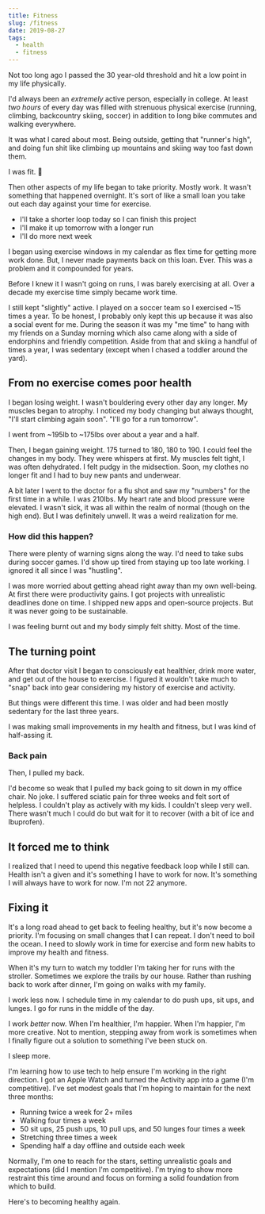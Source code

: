 ```yaml
---
title: Fitness
slug: /fitness
date: 2019-08-27
tags:
  - health
  - fitness
---
```


Not too long ago I passed the 30 year-old threshold and hit a low point in my life physically.

I'd always been an _extremely_ active person, especially in college. At least _two hours_ of every day was filled with strenuous physical exercise (running, climbing, backcountry skiing, soccer) in addition to long bike commutes and walking everywhere.

It was what I cared about most. Being outside, getting that "runner's high", and doing fun shit like climbing up mountains and skiing way too fast down them.

I was fit. 💪

Then other aspects of my life began to take priority. Mostly work. It wasn't something that happened overnight. It's sort of like a small loan you take out each day against your time for exercise.

- I'll take a shorter loop today so I can finish this project
- I'll make it up tomorrow with a longer run
- I'll do more next week

I began using exercise windows in my calendar as flex time for getting more work done. But, I never made payments back on this loan. Ever. This was a problem and it compounded for years.

Before I knew it I wasn't going on runs, I was barely exercising at all. Over a decade my exercise time simply became work time.

I still kept "slightly" active. I played on a soccer team so I exercised ~15 times a year. To be honest, I probably only kept this up because it was also a social event for me. During the season it was my "me time" to hang with my friends on a Sunday morning which also came along with a side of endorphins and friendly competition. Aside from that and skiing a handful of times a year, I was sedentary (except when I chased a toddler around the yard).

## From no exercise comes poor health

I began losing weight. I wasn't bouldering every other day any longer. My muscles began to atrophy. I noticed my body changing but always thought, "I'll start climbing again soon". "I'll go for a run tomorrow".

I went from ~195lb to ~175lbs over about a year and a half.

Then, I began gaining weight. 175 turned to 180, 180 to 190. I could feel the changes in my body. They were whispers at first. My muscles felt tight, I was often dehydrated. I felt pudgy in the midsection. Soon, my clothes no longer fit and I had to buy new pants and underwear.

A bit later I went to the doctor for a flu shot and saw my "numbers" for the first time in a while. I was 210lbs. My heart rate and blood pressure were elevated. I wasn't sick, it was all within the realm of normal (though on the high end). But I was definitely unwell. It was a weird realization for me.

### How did this happen?

There were plenty of warning signs along the way. I'd need to take subs during soccer games. I'd show up tired from staying up too late working. I ignored it all since I was "hustling".

I was more worried about getting ahead right away than my own well-being. At first there were productivity gains. I got projects with unrealistic deadlines done on time. I shipped new apps and open-source projects. But it was never going to be sustainable.

I was feeling burnt out and my body simply felt shitty. Most of the time.

## The turning point

After that doctor visit I began to consciously eat healthier, drink more water, and get out of the house to exercise. I figured it wouldn't take much to "snap" back into gear considering my history of exercise and activity.

But things were different this time. I was older and had been mostly sedentary for the last three years.

I was making small improvements in my health and fitness, but I was kind of half-assing it.

### Back pain

Then, I pulled my back.

I'd become so weak that I pulled my back going to sit down in my office chair. No joke. I suffered sciatic pain for three weeks and felt sort of helpless. I couldn't play as actively with my kids. I couldn't sleep very well. There wasn't much I could do but wait for it to recover (with a bit of ice and Ibuprofen).

## It forced me to think

I realized that I need to upend this negative feedback loop while I still can. Health isn't a given and it's something I have to work for now. It's something I will always have to work for now. I'm not 22 anymore.

## Fixing it

It's a long road ahead to get back to feeling healthy, but it's now become a priority. I'm focusing on small changes that I can repeat. I don't need to boil the ocean. I need to slowly work in time for exercise and form new habits to improve my health and fitness.

When it's my turn to watch my toddler I'm taking her for runs with the stroller. Sometimes we explore the trails by our house. Rather than rushing back to work after dinner, I'm going on walks with my family.

I work less now. I schedule time in my calendar to do push ups, sit ups, and lunges. I go for runs in the middle of the day.

I work _better_ now. When I'm healthier, I'm happier. When I'm happier, I'm more creative. Not to mention, stepping away from work is sometimes when I finally figure out a solution to something I've been stuck on.

I sleep more.

I'm learning how to use tech to help ensure I'm working in the right direction. I got an Apple Watch and turned the Activity app into a game (I'm competitive). I've set modest goals that I'm hoping to maintain for the next three months:

- Running twice a week for 2+ miles
- Walking four times a week
- 50 sit ups, 25 push ups, 10 pull ups, and 50 lunges four times a week
- Stretching three times a week
- Spending half a day offline and outside each week

Normally, I'm one to reach for the stars, setting unrealistic goals and expectations (did I mention I'm competitive). I'm trying to show more restraint this time around and focus on forming a solid foundation from which to build.

Here's to becoming healthy again.
